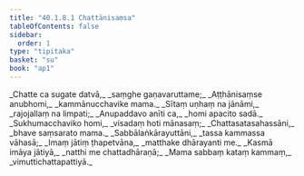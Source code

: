 ```yaml
---
title: "40.1.8.1 Chattānisaṃsa"
tableOfContents: false
sidebar:
  order: 1
type: "tipitaka"
basket: "su"
book: "ap1"
---
```



<DynamicBreadcrumb />

<Division number="89" book="ap1">

<Paragraph number="4386" type="verses" book="ap1">
_Chatte ca sugate datvā,_  
_saṃghe gaṇavaruttame;_  
_Aṭṭhānisaṃse anubhomi,_  
_kammānucchavike mama._  

</Paragraph>

</Division>
<Division number="90" book="ap1">

<Paragraph number="4387" type="verses" book="ap1">
_Sītaṃ uṇhaṃ na jānāmi,_  
_rajojallaṃ na limpati;_  
_Anupaddavo anīti ca,_  
_homi apacito sadā._  

</Paragraph>

</Division>
<Division number="91" book="ap1">

<Paragraph number="4388" type="verses" book="ap1">
_Sukhumacchaviko homi,_  
_visadaṃ hoti mānasaṃ;_  
_Chattasatasahassāni,_  
_bhave saṃsarato mama._  

</Paragraph>

</Division>
<Division number="92" book="ap1">

<Paragraph number="4389" type="verses" book="ap1">
_Sabbālaṅkārayuttāni,_  
_tassa kammassa vāhasā;_  
_Imaṃ jātiṃ ṭhapetvāna,_  
_matthake dhārayanti me._  

</Paragraph>

</Division>
<Division number="93" book="ap1">

<Paragraph number="4390" type="verses" book="ap1">
_Kasmā imāya jātiyā,_  
_natthi me chattadhāraṇā;_  
_Mama sabbaṃ kataṃ kammaṃ,_  
_vimuttichattapattiyā._
</Paragraph>
</Division>